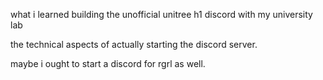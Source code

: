 what i learned building the unofficial unitree h1 discord with my university lab

the technical aspects of actually starting the discord server.

maybe i ought to start a discord for rgrl as well.
